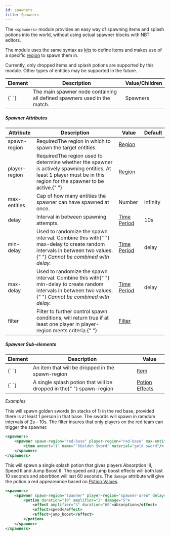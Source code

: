 ```yaml
---
id: spawners
title: Spawners
---
```


The `<spawners>` module provides an easy way of spawning items and splash potions into the world,
without using actual spawner blocks with NBT editors.

The module uses the same syntax as <a href="/docs/modules/gear/kits">kits</a> to
define items and makes use of a specific <a href="/docs/modules/mechanics/regions">region</a> to spawn them in.

<div className="alert alert--warning" style={{ marginBottom: "30px" }}>
  Currently, only dropped items and splash potions are supported by this module.
  Other types of entities may be supported in the future.
</div>

<div className="table-container">
  <table>
    <thead>
      <tr>
        <th>Element</th>
        <th>Description</th>
        <th>Value/Children</th>
      </tr>
    </thead>
    <tbody>
      <tr>
        <td>
          <label>{`<spawners> </spawners>`}</label>
        </td>
        <td>
          The main spawner node containing all defined spawners used in the
          match.
        </td>
        <td>
          <span className="badge badge--secondary">Spawners</span>
        </td>
      </tr>
    </tbody>
  </table>
</div>

##### Spawner Attributes

<div className="table-container">
  <table>
    <thead>
      <tr>
        <th>Attribute</th>
        <th>Description</th>
        <th>Value</th>
        <th>Default</th>
      </tr>
    </thead>
    <tbody>
      <tr>
        <td>
          <label>spawn-region</label>
        </td>
        <td>
          <span className="badge badge--danger">Required</span>The region in
          which to spawn the target entities.
        </td>
        <td>
          <a href="/docs/modules/mechanics/regions">Region</a>
        </td>
        <td />
      </tr>
      <tr>
        <td>
          <label>player-region</label>
        </td>
        <td>
          <span className="badge badge--danger">Required</span>The region used
          to determine whether the spawner is actively spawning entities. At
          least 1 player must be in this region for the spawner to be
          active.{" "}
        </td>
        <td>
          <a href="/docs/modules/mechanics/regions">Region</a>
        </td>
        <td />
      </tr>
      <tr>
        <td>
          <label>max-entities</label>
        </td>
        <td>Cap of how many entities the spawner can have spawned at once.</td>
        <td>Number</td>
        <td>Infinity</td>
      </tr>
      <tr>
        <td>
          <label>delay</label>
        </td>
        <td>Interval in between spawning attempts.</td>
        <td>
          <a href="/docs/reference/misc/time-periods">Time Period</a>
        </td>
        <td>10s</td>
      </tr>
      <tr>
        <td>
          <label>min-delay</label>
        </td>
        <td>
          Used to randomize the spawn interval. Combine this with{" "}
          <label>max-delay</label> to create random intervals in between two
          values.{" "}
          <em>
            Cannot be combined with <label>delay</label>.
          </em>
        </td>
        <td>
          <a href="/docs/reference/misc/time-periods">Time Period</a>
        </td>
        <td>
          <label>delay</label>
        </td>
      </tr>
      <tr>
        <td>
          <label>max-delay</label>
        </td>
        <td>
          Used to randomize the spawn interval. Combine this with{" "}
          <label>min-delay</label> to create random intervals in between two
          values.{" "}
          <em>
            Cannot be combined with <label>delay</label>.
          </em>
        </td>
        <td>
          <a href="/docs/reference/misc/time-periods">Time Period</a>
        </td>
        <td>
          <label>delay</label>
        </td>
      </tr>
      <tr>
        <td>
          <label>filter</label>
        </td>
        <td>
          Filter to further control spawn conditions, will return true if at
          least one player in <label>player-region</label> meets criteria.{" "}
        </td>
        <td>
          <a href="/docs/modules/mechanics/filters">Filter</a>
        </td>
        <td />
      </tr>
    </tbody>
  </table>
</div>

##### Spawner Sub-elements

<div className="table-container">
  <table>
    <thead>
      <tr>
        <th>Element</th>
        <th>Description</th>
        <th>Value</th>
      </tr>
    </thead>
    <tbody>
      <tr>
        <td>
          <label>{`<item> </item>`}</label>
        </td>
        <td>
          An item that will be dropped in the <label>spawn-region</label>
        </td>
        <td>
          <a href="/docs/modules/gear/items">Item</a>
        </td>
      </tr>
      <tr>
        <td>
          <label>{`<potion> </potion>`}</label>
        </td>
        <td>
          A single splash potion that will be dropped in the{" "}
          <label>spawn-region</label>
        </td>
        <td>
          <a href="/docs/modules/gear/potions">Potion Effects</a>
        </td>
      </tr>
    </tbody>
  </table>
</div>

_Examples_

This will spawn golden swords (in stacks of 1) in the red base, provided there is at least 1 person in that base.
The swords will spawn in ramdom intervals of 2s - 10s.
The <label>filter</label> insures that only players on the red team can trigger the spawner.

```xml
<spawners>
    <spawner spawn-region="red-base" player-region="red-base" max-entities="50" min-delay="2s" max-delay="10s" filter="only-red">
        <item amount="1" name="`6Golden Sword" material="gold sword"/>
    </spawner>
</spawners>
```

This will spawn a single splash potion that gives players Absorption III, Speed II and Jump Boost II.
The speed and jump boost effects will both last 10 seconds and aborbtion will last 60 seconds.
The `damage` attribute will give the potion a red appeareance based on
[Potion Values](/docs/reference/items/potions#potion-names--colors).

```xml
<spawners>
    <spawner spawn-region="spawner" player-region="spawner-area" delay="2s">
        <potion duration="10" amplifier="2" damage="5">
            <effect amplifier="3" duration="60">absorption</effect>
            <effect>speed</effect>
            <effect>jump_boost</effect>
        </potion>
    </spawner>
</spawners>
```
